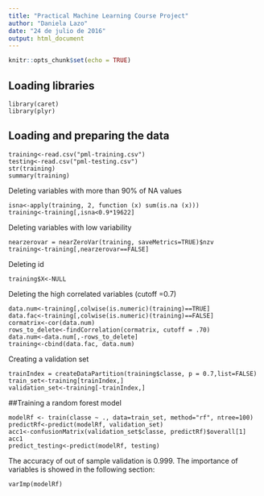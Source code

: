 ---
title: "Practical Machine Learning Course Project"
author: "Daniela Lazo"
date: "24 de julio de 2016"
output: html_document
---

```{r setup, include=FALSE}
knitr::opts_chunk$set(echo = TRUE)
```


## Loading libraries

```{r0}
library(caret)
library(plyr)
```

## Loading and preparing the data



```{r1}
training<-read.csv("pml-training.csv")
testing<-read.csv("pml-testing.csv")
str(training)
summary(training)
```

Deleting variables with more than 90% of NA values

```{r2}
isna<-apply(training, 2, function (x) sum(is.na (x)))
training<-training[,isna<0.9*19622]
```
 
 Deleting variables with low variability
```{r3}

nearzerovar = nearZeroVar(training, saveMetrics=TRUE)$nzv
training<-training[,nearzerovar==FALSE]
```


Deleting id
```{r4}
training$X<-NULL
```
Deleting the high correlated variables (cutoff =0.7)
```{r5}
data.num<-training[,colwise(is.numeric)(training)==TRUE]
data.fac<-training[,colwise(is.numeric)(training)==FALSE]
cormatrix<-cor(data.num)
rows_to_delete<-findCorrelation(cormatrix, cutoff = .70)
data.num<-data.num[,-rows_to_delete]
training<-cbind(data.fac, data.num)
```

Creating a validation set  
```{r6}
trainIndex = createDataPartition(training$classe, p = 0.7,list=FALSE)
train_set<-training[trainIndex,]
validation_set<-training[-trainIndex,]
```

##Training a random forest model 

```{r7}
modelRf <- train(classe ~ ., data=train_set, method="rf", ntree=100)
predictRf<-predict(modelRf, validation_set)
acc1<-confusionMatrix(validation_set$classe, predictRf)$overall[1]
acc1
predict_testing<-predict(modelRf, testing)

```
The accuracy of out of sample validation is 0.999. The importance of variables is showed in the following section:

```{r8}
varImp(modelRf)

```




